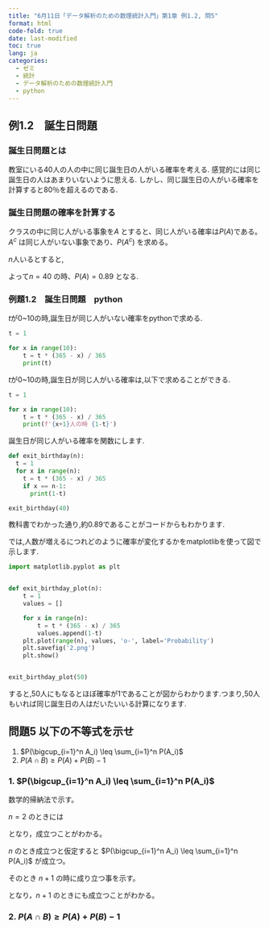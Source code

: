```yaml
---
title: "6月11日「データ解析のための数理統計入門」第1章 例1.2, 問5"
format: html
code-fold: true
date: last-modified
toc: true
lang: ja
categories:
  - ゼミ
  - 統計
  - データ解析のための数理統計入門
  - python
---
```


## 例1.2　誕生日問題

### 誕生日問題とは
教室にいる40人の人の中に同じ誕生日の人がいる確率を考える.
感覚的には同じ誕生日の人はあまりいないように思える.
しかし、同じ誕生日の人がいる確率を計算すると80％を超えるのである.

### 誕生日問題の確率を計算する
クラスの中に同じ人がいる事象を$A$ とすると、同じ人がいる確率は$P(A)$である。$A^c$ は同じ人がいない事象であり、$P(A^c)$ を求める。

$n$人いるとすると,

\begin{align*}
    &P(A^c) = \frac{365 \times 364 \times 363 \times \cdots \times (365 - n + 1)}{365^n} \\
    &1 - P(A^c) = 1 - \frac{365 \times 364 \times 363 \times \cdots \times (365 - n + 1)}{365^n} 
\end{align*}

よって$n=40$ の時、$P(A)=0.89$ となる.


### 例題1.2　誕生日問題　python

$t$が0~10の時,誕生日が同じ人がいない確率をpythonで求める.
```python
t = 1

for x in range(10):
    t = t * (365 - x) / 365
    print(t)
```

$t$が0~10の時,誕生日が同じ人がいる確率は,以下で求めることができる.

```python
t = 1

for x in range(10):
    t = t * (365 - x) / 365
    print(f'{x+1}人の時 {1-t}')
```

誕生日が同じ人がいる確率を関数にします.

```python
def exit_birthday(n):
  t = 1
  for x in range(n):
    t = t * (365 - x) / 365
    if x == n-1:
      print(1-t)
```

```python
exit_birthday(40)
```

教科書でわかった通り,約0.89であることがコードからもわかります.

では,人数が増えるにつれどのように確率が変化するかをmatplotlibを使って図で示します.

```python
import matplotlib.pyplot as plt


def exit_birthday_plot(n):
    t = 1
    values = []

    for x in range(n):
        t = t * (365 - x) / 365
        values.append(1-t)
    plt.plot(range(n), values, 'o-', label='Probability')
    plt.savefig('2.png')
    plt.show()


exit_birthday_plot(50)
```


すると,50人にもなるとほぼ確率が1であることが図からわかります.つまり,50人もいれば同じ誕生日の人はだいたいいる計算になります.


## 問題5 以下の不等式を示せ
1. $P(\bigcup_{i=1}^n A_i) \leq \sum_{i=1}^n P(A_i)$
2. $P(A \cap B) \geq P(A) + P(B) - 1$

### 1. $P(\bigcup_{i=1}^n A_i) \leq \sum_{i=1}^n P(A_i)$

数学的帰納法で示す。
    
$n=2$ のときには

\begin{equation*}
    P(A_1 \cup A_2) = P(A_1) + P(A_2) - P(A_1 \cap A_2) \leq P(A_1) + P(A_2)
\end{equation*}

となり，成立つことがわかる。

$n$ のとき成立つと仮定すると $P(\bigcup_{i=1}^n A_i) \leq \sum_{i=1}^n P(A_i)$ が成立つ。

そのとき $n+1$ の時に成り立つ事を示す。

\begin{align*}
    P(\bigcup_{i=1}^{n+1} A_i) &= P((\bigcup_{i=1}^n A_i)   \cup A_{n+1}) \\
    &\leq P(\bigcup_{i=1}^n A_i) + P(A_{n+1}) \\
    &\leq \sum_{i=1}^n P(A_i) + P(A_{n+1}) \\
    &= \sum_{i=1}^{n+1} P(A_i)
\end{align*}

となり，$n+1$ のときにも成立つことがわかる。

### 2. $P(A \cap B) \geq P(A) + P(B) - 1$

\begin{equation*}
    P(A \cap B) = P(A) + P(B) - P(A \cup B) \geq P(A) + P(B) - 1
\end{equation*}